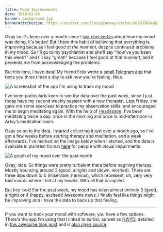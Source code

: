 ```yaml
---
title: Mood Improvements
date: 2018-03-09
banner: background.jpg
bannerAttribution: https://twitter.com/CloudyConway/status/969939894662565889
---
```



Okay so it's been over a month since I [last checked in](/blog/progress-and-pianos/) about how my mood was doing. It's better! But I have this habit of believing that everything is improving because I feel good _at the moment_, despite continued problems in my mood. So I'll go to my psychiatrist and she'll say "how've you been this week?" and I'll say "great!" because I feel good _at that moment_, and it prevents me from acknowledging the problems.


But this time, I have data! My friend Felix wrote a [small Telegram app](https://github.com/KrauseFx/mood) that texts you three times a day to ask how you're feeling. Nice.

<Narrow>

![A screenshot of the app I'm using to track my mood](screenshot.png)

</Narrow>

I've been particularly keen to see the data over the past week, since I just today have my second weekly session with a new therapist. Last Friday, she gave me some exercises to practice my observation skills, and encouraged me to begin meditating again. With the help of [Headspace](https://www.headspace.com), I've been meditating twice a day: once in the morning and once in mid-afternoon in Artsy's meditation room.

Okay so on to the data. I started collecting it just over a month ago, so I've got a few weeks before starting therapy and meditation, and a week afterwards. I've marked on the image below when I started, and the data is available in plaintext format [here](https://gist.github.com/ashfurrow/752aab4da069076ad893a88cc2a983a0) for people with visual impairments.

<Wide>

![A graph of my mood over the past month](mood.png)

</Wide>

Okay, nice. So things were pretty turbulent there before begining therapy. Mostly bouncing around 3 (good, alright) and (down, worried). There are three dips down to 0 (miserable, nervous), which represent, uh, very very bad moods where I felt at my lowest. With all that is implied.

But hey look! For the past week, my mood has been almost entirely 3 (good, alright) or 4 (happy, excited)! Awesome news. I finally feel like things might be improving _and_ I have the data to back up that feeling.

---

If you want to track your mood with software, you have a few options. There's the app I'm using that I linked to earlier, as well as [HWYD](https://expo.io/@kkemple/hwyd), detailed in [this awesome blog post](https://medium.com/@kurtiskemple/introducing-hwyd-an-app-for-graphing-depression-442a508c2016) and is [also open source](https://github.com/kkemple/hwyd).

  